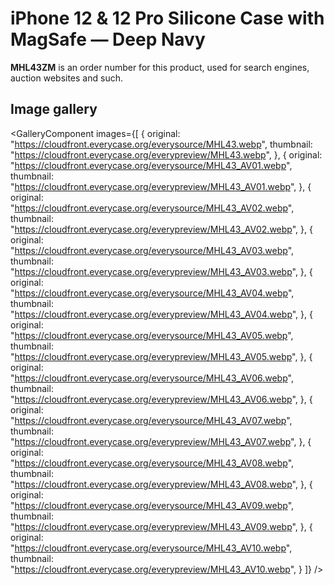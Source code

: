 
# iPhone 12 & 12 Pro Silicone Case with MagSafe — Deep Navy

<Callout type='info' emoji='👉🏻'>**MHL43ZM** is an order number for this product, used for search engines, auction websites and such.</Callout>

## Image gallery

<GalleryComponent
    images={[
      {
        original: "https://cloudfront.everycase.org/everysource/MHL43.webp",
        thumbnail: "https://cloudfront.everycase.org/everypreview/MHL43.webp",
      },
      {
        original: "https://cloudfront.everycase.org/everysource/MHL43_AV01.webp",
        thumbnail: "https://cloudfront.everycase.org/everypreview/MHL43_AV01.webp",
      },
      {
        original: "https://cloudfront.everycase.org/everysource/MHL43_AV02.webp",
        thumbnail: "https://cloudfront.everycase.org/everypreview/MHL43_AV02.webp",
      },
      {
        original: "https://cloudfront.everycase.org/everysource/MHL43_AV03.webp",
        thumbnail: "https://cloudfront.everycase.org/everypreview/MHL43_AV03.webp",
      },
      {
        original: "https://cloudfront.everycase.org/everysource/MHL43_AV04.webp",
        thumbnail: "https://cloudfront.everycase.org/everypreview/MHL43_AV04.webp",
      },
      {
        original: "https://cloudfront.everycase.org/everysource/MHL43_AV05.webp",
        thumbnail: "https://cloudfront.everycase.org/everypreview/MHL43_AV05.webp",
      },
      {
        original: "https://cloudfront.everycase.org/everysource/MHL43_AV06.webp",
        thumbnail: "https://cloudfront.everycase.org/everypreview/MHL43_AV06.webp",
      },
      {
        original: "https://cloudfront.everycase.org/everysource/MHL43_AV07.webp",
        thumbnail: "https://cloudfront.everycase.org/everypreview/MHL43_AV07.webp",
      },
      {
        original: "https://cloudfront.everycase.org/everysource/MHL43_AV08.webp",
        thumbnail: "https://cloudfront.everycase.org/everypreview/MHL43_AV08.webp",
      },
      {
        original: "https://cloudfront.everycase.org/everysource/MHL43_AV09.webp",
        thumbnail: "https://cloudfront.everycase.org/everypreview/MHL43_AV09.webp",
      },
      {
        original: "https://cloudfront.everycase.org/everysource/MHL43_AV10.webp",
        thumbnail: "https://cloudfront.everycase.org/everypreview/MHL43_AV10.webp",
      }
    ]}
  />
